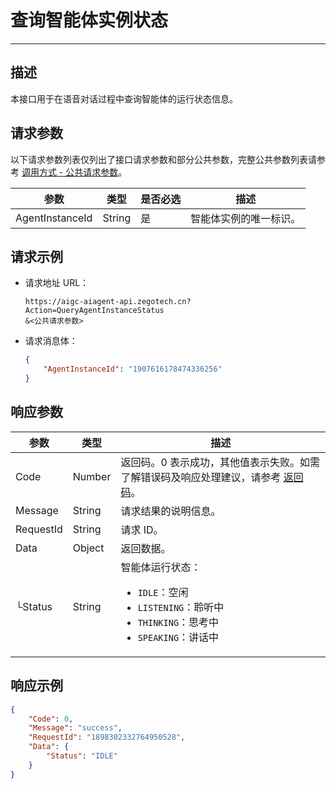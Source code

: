 # 查询智能体实例状态

---

## 描述

本接口用于在语音对话过程中查询智能体的运行状态信息。


<PostPrototype link="https://aigc-aiagent-api.zegotech.cn?Action=QueryAgentInstanceStatus" />

## 请求参数

以下请求参数列表仅列出了接口请求参数和部分公共参数，完整公共参数列表请参考 [调用方式 - 公共请求参数](./../accessing-server-apis.mdx#公共请求参数)。

| 参数             | 类型    | 是否必选 | 描述                     |
|------------------|---------|----------|--------------------------|
| AgentInstanceId  | String  | 是       | 智能体实例的唯一标识。         |

## 请求示例

- 请求地址 URL：

    ```https
    https://aigc-aiagent-api.zegotech.cn?Action=QueryAgentInstanceStatus
    &<公共请求参数>
    ```

- 请求消息体：

    ```json
    {
        "AgentInstanceId": "1907616178474336256"
    }
    ```

## 响应参数

| 参数 | 类型 | 描述 |
|------|------|------|
| Code | Number | 返回码。0 表示成功，其他值表示失败。如需了解错误码及响应处理建议，请参考 [返回码](./../return-codes.mdx)。 |
| Message | String | 请求结果的说明信息。 |
| RequestId | String | 请求 ID。 |
| Data | Object | 返回数据。 |
| └Status | String | 智能体运行状态：<ul><li>`IDLE`：空闲</li><li>`LISTENING`：聆听中</li><li>`THINKING`：思考中</li><li>`SPEAKING`：讲话中</li></ul> |

## 响应示例

```json
{
    "Code": 0,
    "Message": "success",
    "RequestId": "1898302332764950528",
    "Data": {
        "Status": "IDLE"
    }
}
```
